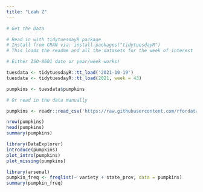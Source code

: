 ```yaml
---
title: "Leah Z"
---
```


```r
# Get the Data

# Read in with tidytuesdayR package 
# Install from CRAN via: install.packages("tidytuesdayR")
# This loads the readme and all the datasets for the week of interest

# Either ISO-8601 date or year/week works!

tuesdata <- tidytuesdayR::tt_load('2021-10-19')
tuesdata <- tidytuesdayR::tt_load(2021, week = 43)

pumpkins <- tuesdata$pumpkins

# Or read in the data manually

pumpkins <- readr::read_csv('https://raw.githubusercontent.com/rfordatascience/tidytuesday/main/data/2021/2021-10-19/pumpkins.csv')
```

```r
nrow(pumpkins)
head(pumpkins)
summary(pumpkins)
```

```r
library(DataExplorer)
introduce(pumpkins)
plot_intro(pumpkins)
plot_missing(pumpkins)
```

```r
library(arsenal)
pumpkin_freq <- freqlist(~ variety + state_prov, data = pumpkins)
summary(pumpkin_freq)
```

